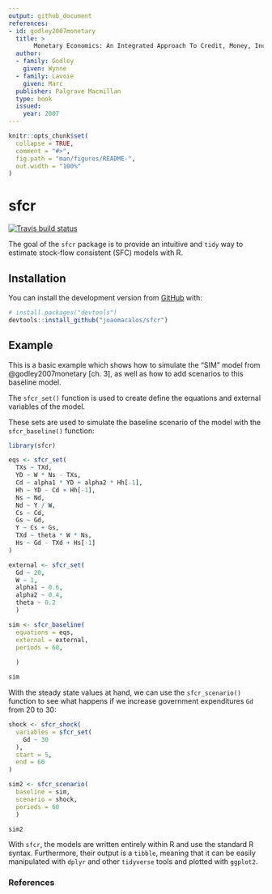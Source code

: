 ```yaml
---
output: github_document
references:
- id: godley2007monetary
  title: >
       Monetary Economics: An Integrated Approach To Credit, Money, Income, Production and Wealth
  author:
  - family: Godley
    given: Wynne
  - family: Lavoie
    given: Marc
  publisher: Palgrave Macmillan
  type: book
  issued:
    year: 2007
---
```


<!-- README.md is generated from README.Rmd. Please edit that file -->

```r
knitr::opts_chunk$set(
  collapse = TRUE,
  comment = "#>",
  fig.path = "man/figures/README-",
  out.width = "100%"
)
```

# sfcr

<!-- badges: start -->
[![Travis build status](https://travis-ci.com/joaomacalos/sfcr.svg?branch=master)](https://travis-ci.com/joaomacalos/sfcr)
<!-- badges: end -->

The goal of the `sfcr` package is to provide an intuitive and `tidy` way to estimate stock-flow consistent (SFC) models with R. 

## Installation

You can install the development version from [GitHub](https://github.com/) with:

``` r
# install.packages("devtools")
devtools::install_github("joaomacalos/sfcr")
```
## Example

This is a basic example which shows how to simulate the "SIM" model from @godley2007monetary [ch. 3], as well as how to add scenarios to this baseline model.

The `sfcr_set()` function is used to create define the equations and external variables of the model.

These sets are used to simulate the baseline scenario of the model with the `sfcr_baseline()` function:

```r
library(sfcr)

eqs <- sfcr_set(
  TXs ~ TXd,
  YD ~ W * Ns - TXs,
  Cd ~ alpha1 * YD + alpha2 * Hh[-1],
  Hh ~ YD - Cd + Hh[-1],
  Ns ~ Nd,
  Nd ~ Y / W,
  Cs ~ Cd,
  Gs ~ Gd,
  Y ~ Cs + Gs,
  TXd ~ theta * W * Ns,
  Hs ~ Gd - TXd + Hs[-1]
)

external <- sfcr_set(
  Gd ~ 20, 
  W ~ 1,
  alpha1 ~ 0.6,
  alpha2 ~ 0.4,
  theta ~ 0.2
  )

sim <- sfcr_baseline(
  equations = eqs, 
  external = external,
  periods = 60, 
  
  )

sim
```

With the steady state values at hand, we can use the `sfcr_scenario()` function to see what happens if we increase government expenditures `Gd` from 20 to 30:

```r
shock <- sfcr_shock(
  variables = sfcr_set(
    Gd ~ 30
  ),
  start = 5,
  end = 60
)

sim2 <- sfcr_scenario(
  baseline = sim,
  scenario = shock,
  periods = 60
  )

sim2
```

With `sfcr`, the models are written entirely within R and use the standard R syntax. Furthermore, their output is a `tibble`, meaning that it can be easily manipulated with `dplyr` and other `tidyverse` tools and plotted with `ggplot2`.

### References
